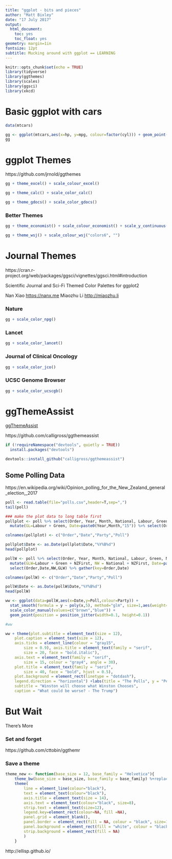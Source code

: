 ```yaml
---
title: "ggplot - bits and pieces"
author: "Matt Bixley"
date: "17 July 2017"
output:
  html_document:
    toc: yes
    toc_float: yes
geometry: margin=1in
fontsize: 12pt
subtitle: Mucking around with ggplot == LEARNING
---
```


```r
knitr::opts_chunk$set(echo = TRUE)
library(tidyverse)
library(ggthemes)
library(scales)
library(ggsci)
library(xkcd)


```

# Basic ggplot with cars

```r
data(mtcars)

gg <- ggplot(mtcars,aes(x=hp, y=mpg, colour=factor(cyl))) + geom_point()
gg
```

# ggplot Themes

https://github.com/jrnold/ggthemes


```r
gg + theme_excel() + scale_colour_excel()
```

```r
gg + theme_calc() + scale_color_calc()
```

```r
gg + theme_gdocs() + scale_color_gdocs()
```

### Better Themes

```r
gg + theme_economist() + scale_colour_economist() + scale_y_continuous(position = "right")
```
```r
gg + theme_wsj() + scale_colour_wsj("colors6", "")
```

# Journal Themes

https://cran.r-project.org/web/packages/ggsci/vignettes/ggsci.html#introduction

Scientific Journal and Sci-Fi Themed Color Palettes for ggplot2

Nan Xiao <https://nanx.me> 
Miaozhu Li <http://miaozhu.li>


### Nature
```r
gg + scale_color_npg() 
```

### Lancet
```r
gg + scale_color_lancet()
```

### Journal of Clinical Oncology
```r
gg + scale_color_jco()
```

### UCSC Genome Browser
```r
gg + scale_color_ucscgb()
```

# ggThemeAssist

[ggThemeAssist](https://github.com/calligross/ggthemeassist)

https://github.com/calligross/ggthemeassist


```r
if (!requireNamespace("devtools", quietly = TRUE))
  install.packages("devtools")

devtools::install_github("calligross/ggthemeassist")
```


## Some Polling Data
https://en.wikipedia.org/wiki/Opinion_polling_for_the_New_Zealand_general_election,_2017


```r
poll <- read.table(file="polls.csv",header=T,sep=",")
tail(poll)

### make the plot data to long table first
pollplot <- poll %>% select(Order, Year, Month, National, Labour, Green, NZFirst) %>% 
  mutate(GL=Labour + Green, Date=paste0(Year,Month,"15")) %>% select(Order,Date,National,GL,NZFirst) %>% gather(key=Order,Date) 

colnames(pollplot) <- c("Order","Date","Party","Poll")

pollplot$Date <- as.Date(pollplot$Date,"%Y%B%d")
head(pollplot)

pollW <- poll %>% select(Order, Year, Month, National, Labour, Green, NZFirst) %>% 
  mutate(GLW=Labour + Green + NZFirst, NW = National + NZFirst, Date=paste0(Year,Month,"15")) %>% 
  select(Order,Date,NW,GLW) %>% gather(key=Order,Date) 

colnames(pollW) <- c("Order","Date","Party","Poll")

pollW$Date <- as.Date(pollW$Date,"%Y%B%d")
head(pollW)
```

```r

ww <- ggplot(data=pollW,aes(x=Date,y=Poll,colour=Party)) + 
  stat_smooth(formula = y ~ poly(x,5), method="glm", size=1,aes(weight=Date)) + 
  scale_color_manual(values=c("brown","blue")) +
  geom_point(position = position_jitter(width=0.1, height=0.1))

#ww

ww + theme(plot.subtitle = element_text(size = 12), 
    plot.caption = element_text(size = 12), 
    axis.ticks = element_line(colour = "gray15", 
        size = 0.9), axis.title = element_text(family = "serif", 
        size = 20, face = "bold.italic"), 
    axis.text = element_text(family = "serif", 
        size = 15, colour = "gray4", angle = 30), 
    plot.title = element_text(family = "serif", 
        size = 40, face = "bold", hjust = 0.5), 
    plot.background = element_rect(linetype = "dotdash"), 
    legend.direction = "horizontal") +labs(title = "The Polls", y = "Percent", 
    subtitle = "Winston will choose what Winston Chooses", 
    caption = "What could be worse? - The Trump")
```



# But Wait

There's More

### Set and forget

https://github.com/cttobin/ggthemr

### Save a theme

```r
theme_new <- function(base_size = 12, base_family = "Helvetica"){
    theme_bw(base_size = base_size, base_family = base_family) %+replace%
    theme(
        line = element_line(colour="black"),
        text = element_text(colour="black"),
        axis.title = element_text(size = 14),
        axis.text = element_text(colour="black", size=8),
        strip.text = element_text(size=12),
        legend.key=element_rect(colour=NA, fill =NA),
        panel.grid = element_blank(),   
        panel.border = element_rect(fill = NA, colour = "black", size=1),
        panel.background = element_rect(fill = "white", colour = "black"), 
        strip.background = element_rect(fill = NA)
        )
    }
```   



http://ellisp.github.io/